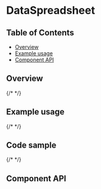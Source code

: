 
# DataSpreadsheet

## Table of Contents

- [Overview](#overview)
- [Example usage](#example-usage)
- [Component API](#component-api)

## Overview

{/* <!-- TODO: Overview. --> */}

## Example usage

{/* <!-- TODO: One example per designed use case. --> */}

<Canvas>
  <Story of={stories.dataSpreadsheet} />
</Canvas>

## Code sample

{/* <!-- <CodesandboxLink exampleDirectory="DataSpreadsheet" /> --> */}

## Component API

<Controls />
